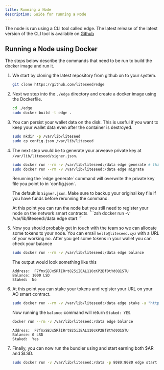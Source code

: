 ```yaml
---
title: Running a Node
description: Guide for running a Node
---
```


The node is run using a CLI tool called edge. The latest release of the latest version of the CLI tool is available on [Github](https://github.com/liteseed/edge/releases)

## Running a Node using Docker

The steps below describe the commands that need to be run to build the docker image and run it.


<Steps>

1.  We start by cloning the latest repository from github on to your system.
    ```zsh
    git clone https://github.com/liteseed/edge
    ```

2. Next we step into the `./edge` directory and create a docker image using the Dockerfile.
    ```zsh
    cd ./edge
    sudo docker build -t edge .
    ```

3. You can persist your wallet data on the disk. This is useful if you want to keep your wallet data even after the container is destroyed.
    ```zsh
    sudo mkdir -p /var/lib/liteseed
    sudo cp config.json /var/lib/liteseed
    ```

4. The next step would be to generate your arweave private key at `/var/lib/liteseed/signer.json`.
    ```zsh
    sudo docker run --rm -v /var/lib/liteseed:/data edge generate # this generates a new wallet with a new private key
    sudo docker run --rm -v /var/lib/liteseed:/data edge migrate
    ```

    <Aside type="danger" title="`edge generate` command will overwrite existing file">
      Rerunning the `edge generate` command will overwrite the private key file you point to in `config.json`.

      The default is `Signer.json`. Make sure to backup your original key file if you have funds before rerunning the command.
    </Aside>
   At this point you can run the node but you still need to register your node on the network smart contracts.
    ```zsh
    docker run -v /var/lib/liteseed:/data edge start
    ```

5. Now you should probably get in touch with the team so we can allocate some tokens to your node.
    You can email `hello@liteseed.xyz` with a URL of your working no.
    After you get some tokens in your wallet you can check your balance

    ```zsh
    sudo docker run --rm -v /var/lib/liteseed:/data edge balance
    ```

   The output would look something like this
    ```
    Address:  F7fmxSBJx5RlIRrt825iIEAL110cKP2Bf8tYd0Q1STU
    Balance: 1000 LSD
    Staked:  No
    ```

6. At this point you can stake your tokens and register your URL on your AO smart contract.
   ```zsh
   sudo docker run --rm -v /var/lib/liteseed:/data edge stake -u "https://yourbundlerurl.com"
   ```

   Now running the `balance` command will return `Staked: YES`.
   ```zsh
   docker run --rm -v /var/lib/liteseed:/data edge balance
   ```

   ```
   Address:  F7fmxSBJx5RlIRrt825iIEAL110cKP2Bf8tYd0Q1STU
   Balance: 0 LSD
   Staked:  Yes
   ```

7. Finally, you can now run the bundler using and start earning both $AR and $LSD.
   ```zsh
   sudo docker run -v /var/lib/liteseed:/data -p 8080:8080 edge start
   ```
</Steps>
